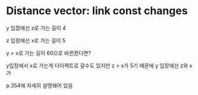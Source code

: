 # Distance vector: link const changes
y 입장에선 z로 가는 길이 4

z 입장에선 x로 가는 길이 5

y > x로 가는 길이 60으로 바뀐뀐다면?

y입장에서 x로 가는게 다이렉트로 갈수도 있지만 z > x가 5기 때문에 y 입장에선 z와 x가 

p.354에 자세히 설명돼어 있음



